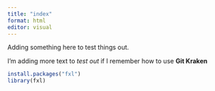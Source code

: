 ```yaml
---
title: "index"
format: html
editor: visual
---
```


Adding something here to test things out.

I'm adding more text to *test out* if I remember how to use **Git Kraken**

```r
install.packages("fxl")
library(fxl)
```
